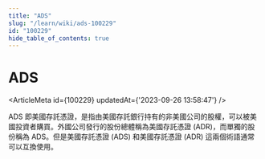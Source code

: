 ```yaml
---
title: "ADS"
slug: "/learn/wiki/ads-100229"
id: "100229"
hide_table_of_contents: true
---
```



# ADS

<ArticleMeta id={100229} updatedAt={'2023-09-26 13:58:47'} />
<div className='border-solid border-b border-t-0 my-4 border-[var(--ifm-color-gray-300)]' />

ADS 即美國存託憑證，是指由美國存託銀行持有的非美國公司的股權，可以被美國投資者購買。外國公司發行的股份總體稱為美國存託憑證 (ADR)，而單獨的股份稱為 ADS。但是美國存託憑證 (ADS) 和美國存託憑證 (ADR) 這兩個術語通常可以互換使用。
